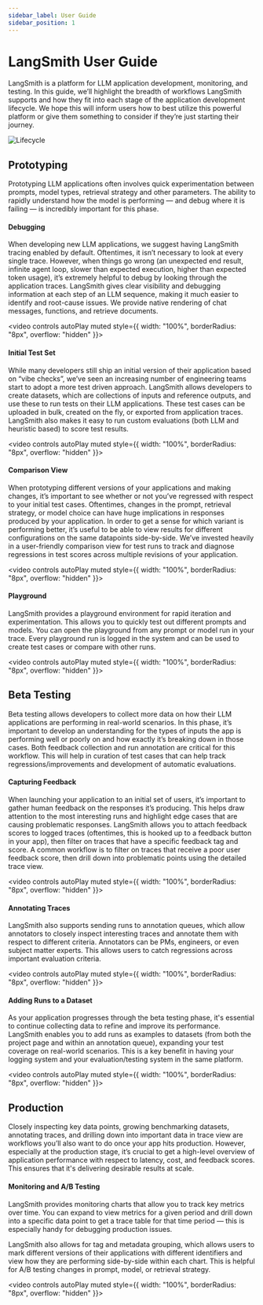 ```yaml
---
sidebar_label: User Guide
sidebar_position: 1
---
```


# LangSmith User Guide

LangSmith is a platform for LLM application development, monitoring, and testing. In this guide, we’ll highlight the breadth of workflows LangSmith supports and how they fit into each stage of the application development lifecycle. We hope this will inform users how to best utilize this powerful platform or give them something to consider if they’re just starting their journey.

![Lifecycle](static/LangSmith_Diagram-GA-final.png)

## Prototyping
Prototyping LLM applications often involves quick experimentation between prompts, model types, retrieval strategy and other parameters.
The ability to rapidly understand how the model is performing — and debug where it is failing — is incredibly important for this phase.

#### Debugging
When developing new LLM applications, we suggest having LangSmith tracing enabled by default.
Oftentimes, it isn’t necessary to look at every single trace. However, when things go wrong (an unexpected end result, infinite agent loop, slower than expected execution, higher than expected token usage), it’s extremely helpful to debug by looking through the application traces. LangSmith gives clear visibility and debugging information at each step of an LLM sequence, making it much easier to identify and root-cause issues.
We provide native rendering of chat messages, functions, and retrieve documents.


<video controls autoPlay muted style={{ width: "100%", borderRadius: "8px", overflow: "hidden" }}>
  <source src={debugging} />
</video>

#### Initial Test Set
While many developers still ship an initial version of their application based on “vibe checks”, we’ve seen an increasing number of engineering teams start to adopt a more test driven approach. LangSmith allows developers to create datasets, which are collections of inputs and reference outputs, and use these to run tests on their LLM applications.
These test cases can be uploaded in bulk, created on the fly, or exported from application traces. LangSmith also makes it easy to run custom evaluations (both LLM and heuristic based) to score test results.


<video controls autoPlay muted style={{ width: "100%", borderRadius: "8px", overflow: "hidden" }}>
  <source src={running_tests} />
</video>


#### Comparison View
When prototyping different versions of your applications and making changes, it’s important to see whether or not you’ve regressed with respect to your initial test cases.
Oftentimes, changes in the prompt, retrieval strategy, or model choice can have huge implications in responses produced by your application.
In order to get a sense for which variant is performing better, it’s useful to be able to view results for different configurations on the same datapoints side-by-side. We’ve invested heavily in a user-friendly comparison view for test runs to track and diagnose regressions in test scores across multiple revisions of your application.


<video controls autoPlay muted style={{ width: "100%", borderRadius: "8px", overflow: "hidden" }}>
  <source src={comparison} />
</video>

#### Playground
LangSmith provides a playground environment for rapid iteration and experimentation.
This allows you to quickly test out different prompts and models. You can open the playground from any prompt or model run in your trace.
Every playground run is logged in the system and can be used to create test cases or compare with other runs.


<video controls autoPlay muted style={{ width: "100%", borderRadius: "8px", overflow: "hidden" }}>
  <source src={playground} />
</video>

## Beta Testing
Beta testing allows developers to collect more data on how their LLM applications are performing in real-world scenarios. In this phase, it’s important to develop an understanding for the types of inputs the app is performing well or poorly on and how exactly it’s breaking down in those cases. Both feedback collection and run annotation are critical for this workflow. This will help in curation of test cases that can help track regressions/improvements and development of automatic evaluations.

#### Capturing Feedback
When launching your application to an initial set of users, it’s important to gather human feedback on the responses it’s producing. This helps draw attention to the most interesting runs and highlight edge cases that are causing problematic responses. LangSmith allows you to attach feedback scores to logged traces (oftentimes, this is hooked up to a feedback button in your app), then filter on traces that have a specific feedback tag and score. A common workflow is to filter on traces that receive a poor user feedback score, then drill down into problematic points using the detailed trace view.


<video controls autoPlay muted style={{ width: "100%", borderRadius: "8px", overflow: "hidden" }}>
  <source src={feedback_filtering} />
</video>

#### Annotating Traces
LangSmith also supports sending runs to annotation queues, which allow annotators to closely inspect interesting traces and annotate them with respect to different criteria. Annotators can be PMs, engineers, or even subject matter experts. This allows users to catch regressions across important evaluation criteria.


<video controls autoPlay muted style={{ width: "100%", borderRadius: "8px", overflow: "hidden" }}>
  <source src={annotating_traces} />
</video>

#### Adding Runs to a Dataset
As your application progresses through the beta testing phase, it's essential to continue collecting data to refine and improve its performance. LangSmith enables you to add runs as examples to datasets (from both the project page and within an annotation queue), expanding your test coverage on real-world scenarios. This is a key benefit in having your logging system and your evaluation/testing system in the same platform.


<video controls autoPlay muted style={{ width: "100%", borderRadius: "8px", overflow: "hidden" }}>
  <source src={datasets} />
</video>

## Production
Closely inspecting key data points, growing benchmarking datasets, annotating traces, and drilling down into important data in trace view are workflows you’ll also want to do once your app hits production. However, especially at the production stage, it’s crucial to get a high-level overview of application performance with respect to latency, cost, and feedback scores. This ensures that it's delivering desirable results at scale.

#### Monitoring and A/B Testing
LangSmith provides monitoring charts that allow you to track key metrics over time. You can expand to view metrics for a given period and drill down into a specific data point to get a trace table for that time period — this is especially handy for debugging production issues.

LangSmith also allows for tag and metadata grouping, which allows users to mark different versions of their applications with different identifiers and view how they are performing side-by-side within each chart. This is helpful for A/B testing changes in prompt, model, or retrieval strategy.


<video controls autoPlay muted style={{ width: "100%", borderRadius: "8px", overflow: "hidden" }}>
  <source src={monitoring} />
</video>